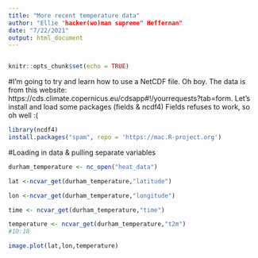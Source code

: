 ```yaml
---
title: "More recent temperature data"
author: "Ellie "hacker(wo)man supreme" Heffernan"
date: "7/22/2021"
output: html_document
---
```

```r

```

```r
knitr::opts_chunk$set(echo = TRUE)
```

#I'm going to try and learn how to use a NetCDF file. Oh boy. The data is from this website: https://cds.climate.copernicus.eu/cdsapp#!/yourrequests?tab=form. Let's install and load some packages (fields & ncdf4) Fields refuses to work, so oh well :( 
```r
library(ncdf4)
install.packages("spam", repo = 'https://mac.R-project.org')
```

#Loading in data & pulling separate variables
```r
durham_temperature <- nc_open("heat_data")

lat <-ncvar_get(durham_temperature,"latitude") 

lon <-ncvar_get(durham_temperature,"longitude") 

time <- ncvar_get(durham_temperature,"time")

temperature <- ncvar_get(durham_temperature,"t2m")
#10:18


```


```r
image.plot(lat,lon,temperature)
```













